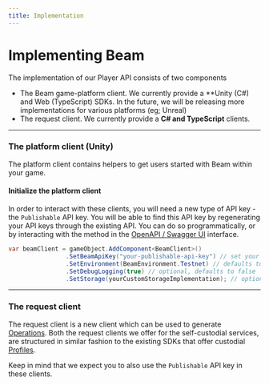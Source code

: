 ```yaml
---
title: Implementation
---
```



# Implementing Beam

The implementation of our Player API consists of two components

- The Beam game-platform client. We currently provide a **Unity (C#) and Web (TypeScript) SDKs. In the future, we will be releasing more implementations for various platforms (eg; Unreal)
- The request client. We currently provide a **C# and TypeScript** clients.

---

### The platform client (Unity)

The platform client contains helpers to get users started with Beam within your game.

<Cards>
  <Card
    icon="✅ "
    title="Unity (C#)"
    href="https://github.com/Merit-Circle/beam-sdk-unity"
  />
    <Card
    icon="✅ "
    title="Web (TypeScript)"
    href="https://www.npmjs.com/package/@onbeam/sdk"
  />
</Cards>

#### Initialize the platform client

In order to interact with these clients, you will need a new type of API key - the `Publishable` API key. You will be able to find this API key by regenerating your API keys through the existing API. You can do so programmatically, or by interacting with the method in the [OpenAPI / Swagger UI](https://api.testnet.onbeam.com/api/automation#/Game/regenerateApiKeys) interface.


```csharp
var beamClient = gameObject.AddComponent<BeamClient>()
                .SetBeamApiKey("your-publishable-api-key") // set your Publishable(!) API key
                .SetEnvironment(BeamEnvironment.Testnet) // defaults to Testnet
                .SetDebugLogging(true) // optional, defaults to false
                .SetStorage(yourCustomStorageImplementation); // optional, defaults to PlayerPrefs storage;
```

---

### The request client

The request client is a new client which can be used to generate [Operations](/service/operations/introduction). Both the request clients we offer for the self-custodial services, are structured in similar fashion to the existing SDKs that offer custodial [Profiles](/service/profiles/introduction).

Keep in mind that we expect you to also use the `Publishable` API key in these clients.

<Cards>
  <Card
    icon="✅ "
    title="TypeScript"
    href="https://www.npmjs.com/package/@onbeam/player-api-client"
  />
  <Card
    icon="✅ "
    title="C# (RestSharp)"
    href="https://www.nuget.org/packages/BeamPlayerClient"
  />
</Cards>